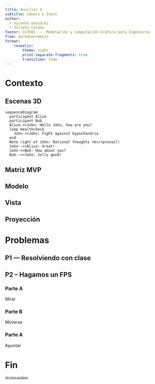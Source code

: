 ```yaml
---
title: Auxiliar 4
subtitle: Cámara e Input
author: 
  - Vicente González
  - Julieta Coloma
footer: CC3501 --- Modelación y Computación Gráfica para Ingenieros
from: markdown+emoji
format:
    revealjs:
        theme: night
        print-separate-fragments: true
        transition: fade
---
```

# Contexto

## Escenas 3D
```mermaid
sequenceDiagram
  participant Alice
  participant Bob
  Alice->>John: Hello John, how are you?
  loop Healthcheck
    John->>John: Fight against hypochondria
  end
  Note right of John: Rational thoughts <br/>prevail!
  John-->>Alice: Great!
  John->>Bob: How about you?
  Bob-->>John: Jolly good!
```

## Matriz MVP

## Modelo

## Vista

## Proyección

# Problemas

## P1 --- Resolviendo con clase

## P2 -- Hagamos un FPS
### Parte A
Mirar

### Parte B
Moverse

### Parte A
Apuntar



# Fin
[Ver otras auxiliares](3501.0.qmd){style="font-size:60%"}

